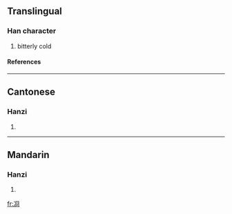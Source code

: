 ==Translingual==
===Han character===
{{Han char|rn=15|rad=冫|as=07|sn=9|four=|canj=戈一月金口 (IMBCR)}}
# bitterly cold
====References====
{{Han ref|kx=0132.290|hdz=10297.220|uh=34CF|ud=13519}}

----
==Cantonese==
===Hanzi===
{{yue-hanzi|jyut=|y=gwing2}}
# {{defn|Cantonese}}

----
==Mandarin==
===Hanzi===
{{cmn-hanzi|pin=[[jiǒng]] ([[jiong3]])|wg=chiung<sup>3</sup>}}
# {{defn|Mandarin}}

[[fr:㓏]]